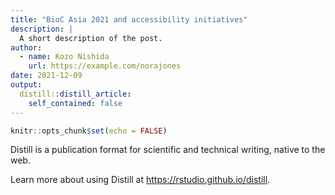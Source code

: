 ```yaml
---
title: "BioC Asia 2021 and accessibility initiatives"
description: |
  A short description of the post.
author:
  - name: Kozo Nishida
    url: https://example.com/norajones
date: 2021-12-09
output:
  distill::distill_article:
    self_contained: false
---
```



```r
knitr::opts_chunk$set(echo = FALSE)
```

Distill is a publication format for scientific and technical writing, native to the web.

Learn more about using Distill at <https://rstudio.github.io/distill>.


